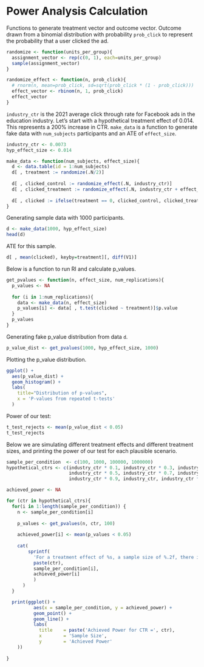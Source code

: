 # Power Analysis Calculation

Functions to generate treatment vector and outcome vector. Outcome drawn from a binomial distribution with probability `prob_click` to represent the probability that a user clicked the ad. 

```r
randomize <- function(units_per_group){
  assignment_vector <- rep(c(0, 1), each=units_per_group)
  sample(assignment_vector)
}

randomize_effect <- function(n, prob_click){
  # rnorm(n, mean=prob_click, sd=sqrt(prob_click * (1 - prob_click)))
  effect_vector <- rbinom(n, 1, prob_click)
  effect_vector
}
```

`industry_ctr` is the 2021 average click through rate for Facebook ads in the education industry. Let's start with a hypothetical treatment effect of 0.014. This represents a 200% increase in CTR. `make_data` is a function to generate fake data with `num_subjects` participants and an ATE of `effect_size`.

```r
industry_ctr <- 0.0073
hyp_effect_size <- 0.014

make_data <- function(num_subjects, effect_size){
  d <- data.table(id = 1:num_subjects)
  d[ , treatment := randomize(.N/2)]
  
  d[ , clicked_control := randomize_effect(.N, industry_ctr)]
  d[ , clicked_treatment := randomize_effect(.N, industry_ctr + effect_size)]
  
  d[ , clicked := ifelse(treatment == 0, clicked_control, clicked_treatment)]
}
```

Generating sample data with 1000 participants. 

```r
d <- make_data(1000, hyp_effect_size)
head(d)
```
ATE for this sample. 

```r
d[ , mean(clicked), keyby=treatment][, diff(V1)]
```

Below is a function to run RI and calculate p_values. 

```r
get_pvalues <- function(n, effect_size, num_replications){
  p_values <- NA
  
  for (i in 1:num_replications){
    data <- make_data(n, effect_size)
    p_values[i] <- data[ , t.test(clicked ~ treatment)]$p.value
  }
  p_values 
}
```

Generating fake p_value distribution from data `d`. 

```r
p_value_dist <- get_pvalues(1000, hyp_effect_size, 1000)
```

Plotting the p_value distribution. 

```r
ggplot() + 
  aes(p_value_dist) + 
  geom_histogram() + 
  labs(
    title="Distribution of p-values",
    x = 'P-values from repeated t-tests'
  )
```
Power of our test:

```r
t_test_rejects <- mean(p_value_dist < 0.05)
t_test_rejects
```

Below we are simulating different treatment effects and different treatment sizes, and printing the power of our test for each plausible scenario. 

```r
sample_per_condition  <- c(100, 1000, 100000, 1000000) 
hypothetical_ctrs <- c(industry_ctr * 0.1, industry_ctr * 0.3, industry_ctr * 0.4, 
                       industry_ctr * 0.5, industry_ctr * 0.7, industry_ctr * 0.8, 
                       industry_ctr * 0.9, industry_ctr, industry_ctr * 2)

achieved_power <- NA

for (ctr in hypothetical_ctrs){
  for(i in 1:length(sample_per_condition)) { 
    n <- sample_per_condition[i]
    
    p_values <- get_pvalues(n, ctr, 100)
  
    achieved_power[i] <- mean(p_values < 0.05)
  
    cat(
        sprintf(
          'For a treatment effect of %s, a sample size of %.2f, there is power of %.3f\n',
          paste(ctr),
          sample_per_condition[i], 
          achieved_power[i]
          )
      )
  }

  print(ggplot() + 
          aes(x = sample_per_condition, y = achieved_power) + 
          geom_point() + 
          geom_line() + 
          labs(
            title    = paste('Achieved Power for CTR =', ctr), 
            x        = 'Sample Size', 
            y        = 'Achieved Power'
    ))
    
}

```
